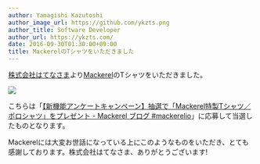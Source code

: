 ```yaml
---
author: Yamagishi Kazutoshi
author_image_url: https://github.com/ykzts.png
author_title: Software Developer
author_url: https://ykzts.com/
date: 2016-09-30T01:30:00+09:00
title: MackerelのTシャツをいただきました
---
```


[株式会社はてなさま](http://hatenacorp.jp/)より[Mackerel](https://mackerel.io/ja/)のTシャツをいただきました。

<!--truncate-->

![](/img/mackerel-t-shirt.jpg)

こちらは「[【新機能アンケートキャンペーン】抽選で「Mackerel特製Tシャツ／ポロシャツ」をプレゼント - Mackerel ブログ #mackerelio](https://mackerel.io/ja/blog/entry/2016/07/27/100000)」に応募して当選したものとなります。

Mackerelには大変お世話になっている上にこのようなものをいただき、とても感謝しております。株式会社はてなさま、ありがとうございます!
